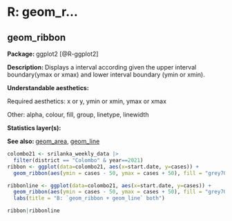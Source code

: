 # R: geom_r...

## geom_ribbon

**Package: ** ggplot2 [@R-ggplot2]

**Description: ** Displays a interval according given the upper interval boundary(ymax or xmax) and lower interval boundary (ymin or xmin).

**Understandable aesthetics:** 

  Required aesthetics: x or y, ymin or xmin, ymax or xmax

  Other: alpha, colour, fill, group, linetype, linewidth

**Statistics layer(s):**

**See also: ** [geom_area](#area), [geom_line](#line)

```r
colombo21 <- srilanka_weekly_data |>
  filter(district == "Colombo" & year==2021)
ribbon <- ggplot(data=colombo21, aes(x=start.date, y=cases)) + 
  geom_ribbon(aes(ymin = cases - 50, ymax = cases + 50), fill = "grey70") + labs(title = "A: `geom_ribbon` only")

ribbonline <- ggplot(data=colombo21, aes(x=start.date, y=cases)) + 
  geom_ribbon(aes(ymin = cases - 50, ymax = cases + 50), fill = "grey70") + geom_line() +
  labs(title = "B: `geom_ribbon + geom_line` both")

ribbon|ribbonline
```